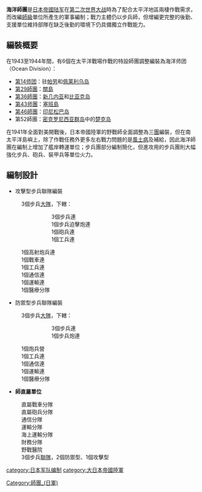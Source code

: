 '''海洋師團'''是[[日本帝國陆军|日本帝國陆军]]在[[第二次世界大战|第二次世界大战]]時為了配合太平洋地區兩棲作戰需求，而改編[[師團|師級]]單位所產生的軍事編制；戰力主體仍以步兵師，但增編更完整的後勤、支援單位維持部隊在缺乏後勤的環境下仍具備獨立作戰能力。

==編裝概要==
在1943至1944年間，有6個在太平洋戰場作戰的特設師團調整編裝為海洋师团（Ocean Division）：
*[[第14师团|第14师团]]：驻[[帕劳|帕劳]]和[[佩莱利乌岛|佩莱利乌岛]]
*[[第29師團_(日本陸軍)|第29師團]]：[[關島|關島]]
*[[第36師團_(日本陸軍)|第36師團]]：[[新几内亚|新几内亚]]和[[比亚克岛|比亚克岛]]
*[[第43師團_(日本陸軍)|第43师團]]：[[塞班島|塞班島]]
*[[第46師團_(日本陸軍)|第46師團]]：[[印尼|印尼]][[松巴岛|松巴岛]]
*第52師團：[[密克罗尼西亚群岛|密克罗尼西亚群岛]]中的[[楚克岛|楚克岛]]
在1941年全面對美開戰後，日本帝國陸軍的野戰師全面調整為三[[團_(軍隊)|團]]編裝，但在南太平洋島嶼上，除了作戰任務外更多左右戰力問題的是[[地方性流行病|風土病]]及補給，因此海洋師團在編制上增加了艦岸轉運單位；步兵團部分編制簡化，但進攻用的步兵團則大幅強化步兵、砲兵、裝甲兵等單位火力。

==編制設計==
{{Col-begin}}
{{Col-break|width=50%}}
*攻擊型步兵聯隊編裝
: 3個步兵[[營|大隊]]，下轄：
::: 3個步兵連
::: 1個步兵迫擊炮連
::: 1個砲兵連
::: 1個工兵連
: 1個高射炮兵連
: 1個戰車連
: 1個工兵連
: 1個通信連
: 1個運輸連
: 1個醫療分隊

* 防禦型步兵聯隊編裝
: 3個步兵[[營|大隊]]，下轄：
::: 3個步兵連
::: 1個步兵炮連
: 1個炮兵營
: 1個工兵連
: 1個通信連
: 1個運輸連
: 1個醫療分隊
{{Col-break|width=50%}}
* '''師直屬單位'''
: 直屬戰車分隊
: 直屬砲兵分隊
: 通信分隊
: 運輸分隊
: 海上運輸分隊
: 財務分隊
: 野戰醫院
: 3個步兵[[團_(軍隊)|聯隊]]，2個防禦型、1個攻擊型
{{Col-end}}


[[Category:師團_(日軍)|Category:師團_(日軍)]]
[[category:日本军队编制|category:日本军队编制]]
[[category:大日本帝國陸軍|category:大日本帝國陸軍]]